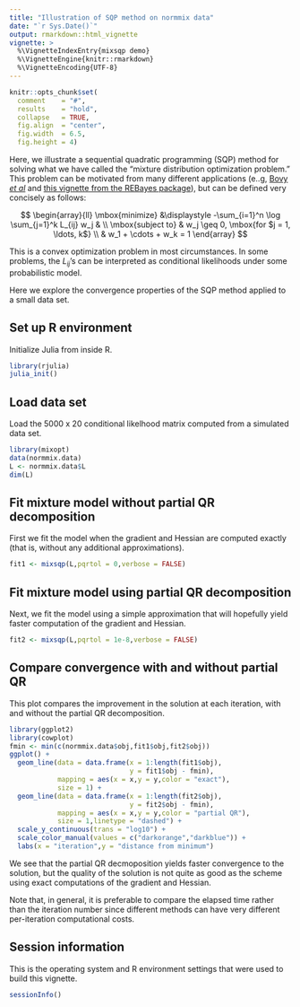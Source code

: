 ```yaml
---
title: "Illustration of SQP method on normmix data"
date: "`r Sys.Date()`"
output: rmarkdown::html_vignette
vignette: >
  %\VignetteIndexEntry{mixsqp demo}
  %\VignetteEngine{knitr::rmarkdown}
  %\VignetteEncoding{UTF-8}
---
```


```r
knitr::opts_chunk$set(
  comment    = "#",
  results    = "hold",
  collapse   = TRUE,
  fig.align  = "center",
  fig.width  = 6.5,
  fig.height = 4)
```

Here, we illustrate a sequential quadratic programming (SQP) method
for solving what we have called the "mixture distribution optimization
problem." This problem can be motivated from many different
applications (e..g,
[Bovy *et al*](http://dx.doi.org/10.1214/10-AOAS439) and
[this vignette from the REBayes package](https://cran.r-project.org/web/packages/REBayes/vignettes/rebayes.pdf)),
but can be defined very concisely as follows:

$$
\begin{array}{ll}
\mbox{minimize}   &\displaystyle  -\sum_{i=1}^n
                   \log \sum_{j=1}^k L_{ij} w_j & \\
\mbox{subject to} & w_j \geq 0, \mbox{for $j = 1, \ldots, k$} \\
                  & w_1 + \cdots + w_k = 1
\end{array}
$$

This is a convex optimization problem in most circumstances. In some
problems, the $L_{ij}$'s can be interpreted as conditional likelihoods
under some probabilistic model.

Here we explore the convergence properties of the SQP method applied
to a small data set.

## Set up R environment

Initialize Julia from inside R.

```r
library(rjulia)
julia_init()
```

## Load data set

Load the 5000 x 20 conditional likelhood matrix computed from a
simulated data set.

```r
library(mixopt)
data(normmix.data)
L <- normmix.data$L
dim(L)
```

## Fit mixture model without partial QR decomposition

First we fit the model when the gradient and Hessian are computed
exactly (that is, without any additional approximations).

```r
fit1 <- mixsqp(L,pqrtol = 0,verbose = FALSE)
```

## Fit mixture model using partial QR decomposition

Next, we fit the model using a simple approximation that will
hopefully yield faster computation of the gradient and Hessian.

```r
fit2 <- mixsqp(L,pqrtol = 1e-8,verbose = FALSE)
```

## Compare convergence with and without partial QR

This plot compares the improvement in the solution at each iteration,
with and without the partial QR decomposition.

```r
library(ggplot2)
library(cowplot)
fmin <- min(c(normmix.data$obj,fit1$obj,fit2$obj))
ggplot() +
  geom_line(data = data.frame(x = 1:length(fit1$obj),
                              y = fit1$obj - fmin),
            mapping = aes(x = x,y = y,color = "exact"),
			size = 1) +
  geom_line(data = data.frame(x = 1:length(fit2$obj),
                              y = fit2$obj - fmin),
            mapping = aes(x = x,y = y,color = "partial QR"),
	        size = 1,linetype = "dashed") +
  scale_y_continuous(trans = "log10") +
  scale_color_manual(values = c("darkorange","darkblue")) +
  labs(x = "iteration",y = "distance from minimum")
```

We see that the partial QR decmoposition yields faster convergence to
the solution, but the quality of the solution is not quite as good as
the scheme using exact computations of the gradient and Hessian.

Note that, in general, it is preferable to compare the elapsed time
rather than the iteration number since different methods can have very
different per-iteration computational costs.

## Session information

This is the operating system and R environment settings that were used
to build this vignette.

```r
sessionInfo()
```
